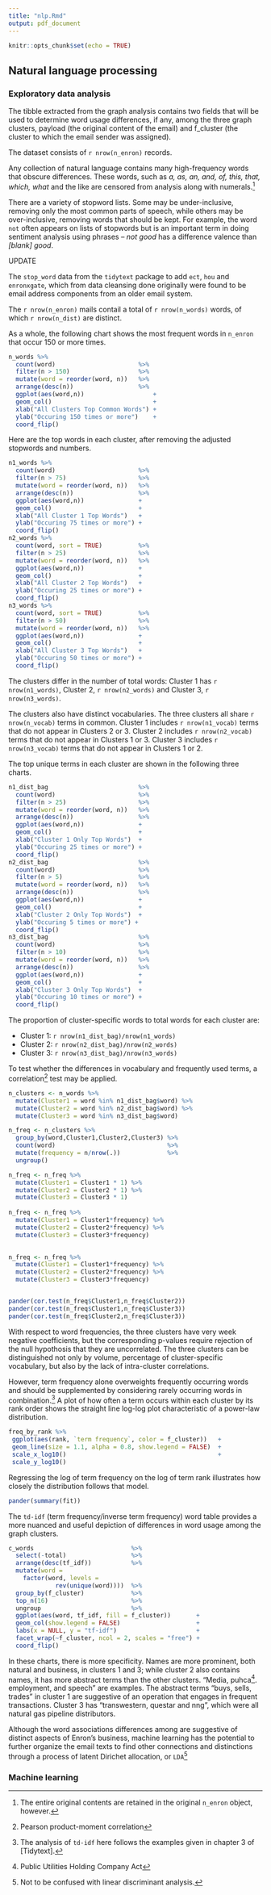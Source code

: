 ```yaml
---
title: "nlp.Rmd"
output: pdf_document
---
```


```r
knitr::opts_chunk$set(echo = TRUE)


```

## Natural language processing

### Exploratory data analysis

The tibble extracted from the graph analysis contains two fields that will be used to determine word usage differences, if any, among the three graph clusters, payload (the original content of the email) and f_cluster (the cluster to which the email sender was assigned).

The dataset consists of `r nrow(n_enron)` records.

Any collection of natural language contains many high-frequency words that obscure differences. These words, such as *a, as, an, and, of, this, that, which, what* and the like are censored from analysis along with numerals.^[The entire original contents are retained in the original `n_enron` object, however.]

There are a variety of stopword lists. Some may be under-inclusive, removing only the most common parts of speech, while others may be over-inclusive, removing words that should be kept. For example, the word `not` often appears on lists of stopwords but is an important term in doing sentiment analysis using phrases -- *not good* has a difference valence than *[blank] good*.

##################################### UPDATE
The `stop_word` data from the `tidytext` package to add `ect`, `hou` and `enronxgate`, which from data cleansing done originally were found to be email address components from an older email system.

The `r nrow(n_enron)` mails contail a total of `r nrow(n_words)` words, of which `r nrow(n_dist)` are distinct.

As a whole, the following chart shows the most frequent words in `n_enron` that occur 150 or more times.

```r
n_words %>%
  count(word)                       %>%
  filter(n > 150)                   %>%
  mutate(word = reorder(word, n))   %>%
  arrange(desc(n))                  %>%
  ggplot(aes(word,n))                 	+
  geom_col()                          	+
  xlab("All Clusters Top Common Words")	+
  ylab("Occuring 150 times or more")   	+
  coord_flip()
```

Here are the top words in each cluster, after removing the adjusted stopwords and numbers.

```r
n1_words %>%
  count(word)                       %>%
  filter(n > 75)                    %>%
  mutate(word = reorder(word, n))   %>%
  arrange(desc(n))                  %>%
  ggplot(aes(word,n))               +
  geom_col()                        +
  xlab("All Cluster 1 Top Words")   +
  ylab("Occuring 75 times or more") +
  coord_flip()
n2_words %>%
  count(word, sort = TRUE)          %>%
  filter(n > 25)                    %>%
  mutate(word = reorder(word, n))   %>%
  ggplot(aes(word,n))               +
  geom_col()                        +
  xlab("All Cluster 2 Top Words")   +
  ylab("Occuring 25 times or more") +
  coord_flip()
n3_words %>%
  count(word, sort = TRUE)          %>%
  filter(n > 50)                    %>%
  mutate(word = reorder(word, n))   %>%
  ggplot(aes(word,n))               +
  geom_col()                        +
  xlab("All Cluster 3 Top Words")   +
  ylab("Occuring 50 times or more") +
  coord_flip()

```


The clusters differ in the number of total words: Cluster 1 has `r nrow(n1_words)`, Cluster 2, `r nrow(n2_words)` and Cluster 3, `r nrow(n3_words)`. 

The clusters also have distinct vocabularies. The three clusters all share `r nrow(n_vocab)` terms in common. Cluster 1 includes `r nrow(n1_vocab)` terms that do not appear in Clusters 2 or 3. Cluster 2 includes `r nrow(n2_vocab)` terms that do not appear in Clusters 1 or 3. Cluster 3 includes `r nrow(n3_vocab)` terms that do not appear in Clusters 1 or 2.

The top unique terms in each cluster are shown in the following three charts.

```r
n1_dist_bag                         %>%
  count(word)                       %>%
  filter(n > 25)                    %>%
  mutate(word = reorder(word, n))   %>%
  arrange(desc(n))                  %>%
  ggplot(aes(word,n))               +
  geom_col()                        +
  xlab("Cluster 1 Only Top Words")  +
  ylab("Occuring 25 times or more") +
  coord_flip()
n2_dist_bag                         %>%
  count(word)                       %>%
  filter(n > 5)                     %>%
  mutate(word = reorder(word, n))   %>%
  arrange(desc(n))                  %>%
  ggplot(aes(word,n))               +
  geom_col()                        +
  xlab("Cluster 2 Only Top Words")  +
  ylab("Occuring 5 times or more") +
  coord_flip()
n3_dist_bag                         %>%
  count(word)                       %>%
  filter(n > 10)                    %>%
  mutate(word = reorder(word, n))   %>%
  arrange(desc(n))                  %>%
  ggplot(aes(word,n))               +
  geom_col()                        +
  xlab("Cluster 3 Only Top Words")  +
  ylab("Occuring 10 times or more") +
  coord_flip()
```

The proportion of cluster-specific words to total words for each cluster are: 

* Cluster 1: `r nrow(n1_dist_bag)/nrow(n1_words)`
* Cluster 2: `r nrow(n2_dist_bag)/nrow(n2_words)`
* Cluster 3: `r nrow(n3_dist_bag)/nrow(n3_words)`

To test whether the differences in vocabulary and frequently used terms, a correlation^[Pearson product-moment correlation] test may be applied.

```r
n_clusters <- n_words %>%
  mutate(Cluster1 = word %in% n1_dist_bag$word) %>% 
  mutate(Cluster2 = word %in% n2_dist_bag$word) %>% 
  mutate(Cluster3 = word %in% n3_dist_bag$word)

n_freq <- n_clusters %>% 
  group_by(word,Cluster1,Cluster2,Cluster3) %>% 
  count(word)                               %>% 
  mutate(frequency = n/nrow(.))             %>%
  ungroup()

n_freq <- n_freq %>% 
  mutate(Cluster1 = Cluster1 * 1) %>%
  mutate(Cluster2 = Cluster2 * 1) %>%
  mutate(Cluster3 = Cluster3 * 1) 
  
n_freq <- n_freq %>%
  mutate(Cluster1 = Cluster1*frequency) %>%
  mutate(Cluster2 = Cluster2*frequency) %>%
  mutate(Cluster3 = Cluster3*frequency)
  

n_freq <- n_freq %>%
  mutate(Cluster1 = Cluster1*frequency) %>%
  mutate(Cluster2 = Cluster2*frequency) %>%
  mutate(Cluster3 = Cluster3*frequency)


pander(cor.test(n_freq$Cluster1,n_freq$Cluster2))
pander(cor.test(n_freq$Cluster1,n_freq$Cluster3))
pander(cor.test(n_freq$Cluster2,n_freq$Cluster3))

```

With respect to word frequencies, the three clusters have very week negative coefficients, but the corresponding p-values require rejection of the null hypothosis that they are uncorrelated. The three clusters can be distinguished not only by volume, percentage of cluster-specific vocabulary, but also by the lack of intra-cluster correlations. 

However, term frequency alone overweights frequently occurring words and should be supplemented by considering rarely occurring words in combination.^[The analysis of `td-idf` here follows the examples given in chapter 3 of [Tidytext].] A plot of how often a term occurs within each cluster by its rank order shows the straight line log-log plot characteristic of a power-law distribution.

```r
freq_by_rank %>%
 ggplot(aes(rank, `term frequency`, color = f_cluster))   +
 geom_line(size = 1.1, alpha = 0.8, show.legend = FALSE)  +
 scale_x_log10()                                          +
 scale_y_log10()
```

Regressing the log of term frequency on the log of term rank illustrates how closely the distribution follows that model.

```r
pander(summary(fit))
```

The `td-idf` (term frequency/inverse term frequency) word table provides a more nuanced and useful depiction of differences in word usage among the graph clusters.

```r
c_words                           %>%
  select(-total)                  %>%
  arrange(desc(tf_idf))           %>%
  mutate(word =
    factor(word, levels =
             rev(unique(word))))  %>%
  group_by(f_cluster)             %>%
  top_n(16)                       %>%
  ungroup                         %>%
  ggplot(aes(word, tf_idf, fill = f_cluster))       +
  geom_col(show.legend = FALSE)                     +
  labs(x = NULL, y = "tf-idf")                      +
  facet_wrap(~f_cluster, ncol = 2, scales = "free") +
  coord_flip()
```

In these charts, there is more specificity. Names are more prominent, both natural and business, in clusters 1 and 3; while cluster 2 also contains names, it has more abstract terms than the other clusters. "Media, puhca^[Public Utilities Holding Company Act]. employment, and speech" are examples. The abstract terms "buys, sells, trades" in cluster 1 are suggestive of an operation that engages in frequent transactions. Cluster 3 has "transwestern, questar and nng", which were all natural gas pipeline distributors.

Although the word associations differences among are suggestive of distinct aspects of Enron's business, machine learning has the potential to further organize the email texts to find other connections and distinctions through a process of latent Dirichet allocation, or `LDA`^[Not to be confused with linear discriminant analysis.]

### Machine learning



